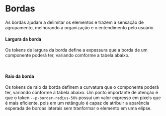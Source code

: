 
<Meta title="Design Tokens/Primitivo/Bordas" />

# Bordas
As bordas ajudam a delimitar os elementos e trazem a sensação de agrupamento, 
melhorando a organização e o entendimento pelo usuário.
<br/>

#### Largura da borda
Os tokens de largura da borda define a expessura que a borda de um componente
poderá ter, variando comforme a tabela abaixo.

<Story of={TokensStories.primitiveBordersWidth} />
<br/>

#### Raio da borda
Os tokens de raio da borda definem a curvatura que o componente poderá ter, 
variando conforme a tabela abaixo. Um ponto importante de atenção é que o token 
`--p-border-radius-50%` possui um valor expresso em pixels que é mais eficiente, 
pois em um retângulo é capaz de atribuir a aparência esperada de bordas laterais
sem tranformar o elemento em uma elipse.

<Story of={TokensStories.primitiveBordersRadius} />